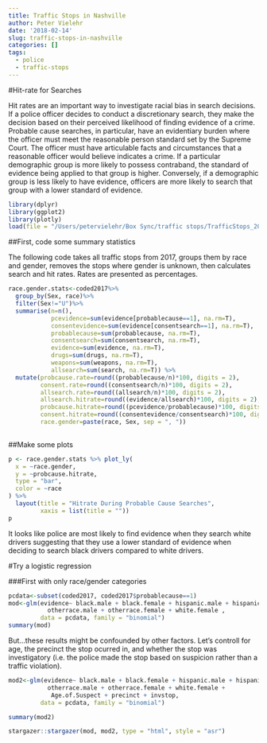 ```yaml
---
title: Traffic Stops in Nashville
author: Peter Vielehr
date: '2018-02-14'
slug: traffic-stops-in-nashville
categories: []
tags:
  - police
  - traffic-stops
---
```


#Hit-rate for Searches

Hit rates are an important way to investigate racial bias in search decisions. If a police officer decides to conduct a discretionary search, they make the decision based on their perceived likelihood of finding evidence of a crime. Probable cause searches, in particular, have an evidentiary burden where the officer must meet the reasonable person standard set by the Supreme Court. The officer must have articulable facts and circumstances that a reasonable officer would believe indicates a crime. If a particular demographic group is more likely to possess contraband, the standard of evidence being applied to that group is higher. Conversely, if a demographic group is less likely to have evidence, officers are more likely to search that group with a lower standard of evidence. 



```r
library(dplyr)
library(ggplot2)
library(plotly)
load(file = "/Users/petervielehr/Box Sync/traffic stops/TrafficStops_2017_coded.Rdata")

```


##First, code some summary statistics

The following code takes all traffic stops from 2017, groups them by race and gender, removes the stops where gender is unknown, then calculates search and hit rates. Rates are presented as percentages.

```r
race.gender.stats<-coded2017%>%
  group_by(Sex, race)%>%
  filter(Sex!="U")%>%
  summarise(n=n(),
            pcevidence=sum(evidence[probablecause==1], na.rm=T),
            consentevidence=sum(evidence[consentsearch==1], na.rm=T),
            probablecause=sum(probablecause, na.rm=T),
            consentsearch=sum(consentsearch, na.rm=T),
            evidence=sum(evidence, na.rm=T),
            drugs=sum(drugs, na.rm=T),
            weapons=sum(weapons, na.rm=T),
            allsearch=sum(search, na.rm=T)) %>%
  mutate(probcause.rate=round((probablecause/n)*100, digits = 2),
         consent.rate=round((consentsearch/n)*100, digits = 2),
         allsearch.rate=round((allsearch/n)*100, digits = 2),
         allsearch.hitrate=round((evidence/allsearch)*100, digits = 2),
         probcause.hitrate=round((pcevidence/probablecause)*100, digits = 2),
         consent.hitrate=round((consentevidence/consentsearch)*100, digits = 2),
         race.gender=paste(race, Sex, sep = ", "))
 
```

##Make some plots



```r
p <- race.gender.stats %>% plot_ly(
  x = ~race.gender,
  y = ~probcause.hitrate,
  type = "bar",
  color = ~race
) %>%
  layout(title = "Hitrate During Probable Cause Searches",
         xaxis = list(title = ""))
p
```

It looks like police are most likely to find evidence when they search white drivers suggesting that they use a lower standard of evidence when deciding to search black drivers compared to white drivers.

#Try a logistic regression

###First with only race/gender categories

```r

pcdata<-subset(coded2017, coded2017$probablecause==1)
mod<-glm(evidence~ black.male + black.female + hispanic.male + hispanic.female +
           otherrace.male + otherrace.female + white.female , 
         data = pcdata, family = "binomial")
summary(mod)


```

But...these results might be confounded by other factors. Let's controll for age, the precinct the stop ocurred in, and whether the stop was investigatory (i.e. the police made the stop based on suspicion rather than a traffic violation).

```r

mod2<-glm(evidence~ black.male + black.female + hispanic.male + hispanic.female +
           otherrace.male + otherrace.female + white.female +
            Age.of.Suspect + precinct + invstop, 
         data = pcdata, family = "binomial")

summary(mod2)

```

```r

stargazer::stargazer(mod, mod2, type = "html", style = "asr")

```










